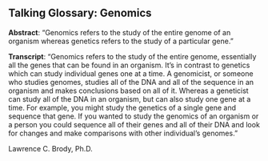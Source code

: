 ## Talking Glossary: Genomics

**Abstract**: "Genomics refers to the study of the entire genome of an organism whereas genetics refers to the study of a particular gene."

**Transcript**: "Genomics refers to the study of the entire genome, essentially all the genes that can be found in an organism. It's in contrast to genetics which can study individual genes one at a time. A genomicist, or someone who studies genomes, studies all of the DNA and all of the sequence in an organism and makes conclusions based on all of it. Whereas a geneticist can study all of the DNA in an organism, but can also study one gene at a time. For example, you might study the genetics of a single gene and sequence that gene. If you wanted to study the genomics of an organism or a person you could sequence all of their genes and all of their DNA and look for changes and make comparisons with other individual's genomes."

Lawrence C. Brody, Ph.D.

